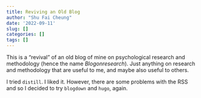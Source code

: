 ```yaml
---
title: Reviving an Old Blog
author: "Shu Fai Cheung"
date: '2022-09-11'
slug: []
categories: []
tags: []
---
```


This is a "revival" of an old blog of mine on psychological research and methodology
(hence the name *Blogonresearch*). Just anything on research and methodology
that are useful to me, and maybe also useful to others.

I tried `distill`. I liked it. However, there are some problems
with the RSS and so I decided to try `blogdown` and `hugo`,
again.